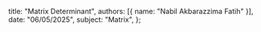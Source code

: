   title: "Matrix Determinant",
  authors: [{ name: "Nabil Akbarazzima Fatih" }],
  date: "06/05/2025",
  subject: "Matrix",
};
